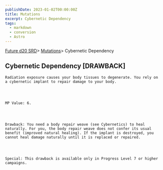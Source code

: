 ```yaml
---
publishDate: 2023-01-02T00:00:00Z
title: Mutations
excerpt: Cybernetic Dependency
tags:
  - markdown
  - conversion
  - Astro
---
```







[Future d20 SRD](/#futureD20)> [Mutations](future-d20-srd-mutations-index)> Cybernetic Dependency
    




## Cybernetic Dependency [DRAWBACK]
   



    Radiation exposure causes your body tissues to degenerate. You rely on a cybernetic implant to repair damage to your body.
   



    MP Value: 6.
   



    Drawback: You need a body repair weave (see Cybernetics) to heal naturally. For you, the body repair weave does not confer its usual benefit (improved natural healing). If the implant is destroyed, you cannot heal damage naturally until it is replaced or repaired.
   



    Special: This drawback is available only in Progress Level 7 or higher campaigns.
   





